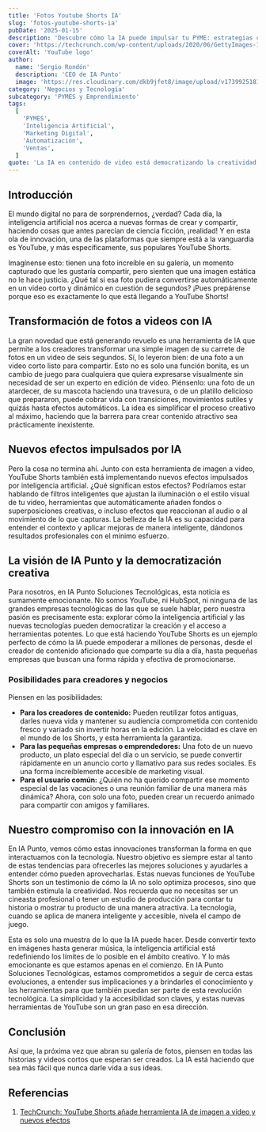 ```yaml
---
title: 'Fotos Youtube Shorts IA'
slug: 'fotos-youtube-shorts-ia'
pubDate: '2025-01-15'
description: 'Descubre cómo la IA puede impulsar tu PYME: estrategias concretas de marketing, automatización y datos para aumentar ventas.'
cover: 'https://techcrunch.com/wp-content/uploads/2020/06/GettyImages-1149449083.jpg?w=1024'
coverAlt: 'YouTube logo'
author:
  name: 'Sergio Rondón'
  description: 'CEO de IA Punto'
  image: 'https://res.cloudinary.com/dkb9jfet8/image/upload/v1739925181/sergio_gdcaeh.png'
category: 'Negocios y Tecnología'
subcategory: 'PYMES y Emprendimiento'
tags:
  [
    'PYMES',
    'Inteligencia Artificial',
    'Marketing Digital',
    'Automatización',
    'Ventas',
  ]
quote: 'La IA en contenido de video está democratizando la creatividad digital. — Pedro Zambrano'
---
```

<h2 id="introduccion">Introducción</h2>

El mundo digital no para de sorprendernos, ¿verdad? Cada día, la inteligencia artificial nos acerca a nuevas formas de crear y compartir, haciendo cosas que antes parecían de ciencia ficción, ¡realidad! Y en esta ola de innovación, una de las plataformas que siempre está a la vanguardia es YouTube, y más específicamente, sus populares YouTube Shorts.

Imagínense esto: tienen una foto increíble en su galería, un momento capturado que les gustaría compartir, pero sienten que una imagen estática no le hace justicia. ¿Qué tal si esa foto pudiera convertirse automáticamente en un video corto y dinámico en cuestión de segundos? ¡Pues prepárense porque eso es exactamente lo que está llegando a YouTube Shorts!

<h2 id="transformacion-de-fotos-a-videos-con-ia">Transformación de fotos a videos con IA</h2>

La gran novedad que está generando revuelo es una herramienta de IA que permite a los creadores transformar una simple imagen de su carrete de fotos en un video de seis segundos. Sí, lo leyeron bien: de una foto a un video corto listo para compartir. Esto no es solo una función bonita, es un cambio de juego para cualquiera que quiera expresarse visualmente sin necesidad de ser un experto en edición de video. Piénsenlo: una foto de un atardecer, de su mascota haciendo una travesura, o de un platillo delicioso que prepararon, puede cobrar vida con transiciones, movimientos sutiles y quizás hasta efectos automáticos. La idea es simplificar el proceso creativo al máximo, haciendo que la barrera para crear contenido atractivo sea prácticamente inexistente.

<h2 id="nuevos-efectos-impulsados-por-ia">Nuevos efectos impulsados por IA</h2>

Pero la cosa no termina ahí. Junto con esta herramienta de imagen a video, YouTube Shorts también está implementando nuevos efectos impulsados por inteligencia artificial. ¿Qué significan estos efectos? Podríamos estar hablando de filtros inteligentes que ajustan la iluminación o el estilo visual de tu video, herramientas que automáticamente añaden fondos o superposiciones creativas, o incluso efectos que reaccionan al audio o al movimiento de lo que capturas. La belleza de la IA es su capacidad para entender el contexto y aplicar mejoras de manera inteligente, dándonos resultados profesionales con el mínimo esfuerzo.

<h2 id="la-vision-de-ia-punto-y-la-democratizacion-creativa">La visión de IA Punto y la democratización creativa</h2>

Para nosotros, en IA Punto Soluciones Tecnológicas, esta noticia es sumamente emocionante. No somos YouTube, ni HubSpot, ni ninguna de las grandes empresas tecnológicas de las que se suele hablar, pero nuestra pasión es precisamente esta: explorar cómo la inteligencia artificial y las nuevas tecnologías pueden democratizar la creación y el acceso a herramientas potentes. Lo que está haciendo YouTube Shorts es un ejemplo perfecto de cómo la IA puede empoderar a millones de personas, desde el creador de contenido aficionado que comparte su día a día, hasta pequeñas empresas que buscan una forma rápida y efectiva de promocionarse.

<h3 id="posibilidades-para-creadores-y-negocios">Posibilidades para creadores y negocios</h3>

Piensen en las posibilidades:
*   **Para los creadores de contenido:** Pueden reutilizar fotos antiguas, darles nueva vida y mantener su audiencia comprometida con contenido fresco y variado sin invertir horas en la edición. La velocidad es clave en el mundo de los Shorts, y esta herramienta la garantiza.
*   **Para las pequeñas empresas o emprendedores:** Una foto de un nuevo producto, un plato especial del día o un servicio, se puede convertir rápidamente en un anuncio corto y llamativo para sus redes sociales. Es una forma increíblemente accesible de marketing visual.
*   **Para el usuario común:** ¿Quién no ha querido compartir ese momento especial de las vacaciones o una reunión familiar de una manera más dinámica? Ahora, con solo una foto, pueden crear un recuerdo animado para compartir con amigos y familiares.

<h2 id="nuestro-compromiso-con-la-innovacion-en-ia">Nuestro compromiso con la innovación en IA</h2>

En IA Punto, vemos cómo estas innovaciones transforman la forma en que interactuamos con la tecnología. Nuestro objetivo es siempre estar al tanto de estas tendencias para ofrecerles las mejores soluciones y ayudarles a entender cómo pueden aprovecharlas. Estas nuevas funciones de YouTube Shorts son un testimonio de cómo la IA no solo optimiza procesos, sino que también estimula la creatividad. Nos recuerda que no necesitas ser un cineasta profesional o tener un estudio de producción para contar tu historia o mostrar tu producto de una manera atractiva. La tecnología, cuando se aplica de manera inteligente y accesible, nivela el campo de juego.

Esta es solo una muestra de lo que la IA puede hacer. Desde convertir texto en imágenes hasta generar música, la inteligencia artificial está redefiniendo los límites de lo posible en el ámbito creativo. Y lo más emocionante es que estamos apenas en el comienzo. En IA Punto Soluciones Tecnológicas, estamos comprometidos a seguir de cerca estas evoluciones, a entender sus implicaciones y a brindarles el conocimiento y las herramientas para que también puedan ser parte de esta revolución tecnológica. La simplicidad y la accesibilidad son claves, y estas nuevas herramientas de YouTube son un gran paso en esa dirección.

<h2 id="conclusion">Conclusión</h2>

Así que, la próxima vez que abran su galería de fotos, piensen en todas las historias y videos cortos que esperan ser creados. La IA está haciendo que sea más fácil que nunca darle vida a sus ideas.

<h2 id="referencias">Referencias</h2>

1.  <a href="https://techcrunch.com/2025/07/23/youtube-shorts-is-adding-an-image-to-video-ai-tool-new-ai-effects/" target="_blank" rel="noopener noreferrer">TechCrunch: YouTube Shorts añade herramienta IA de imagen a video y nuevos efectos</a>
